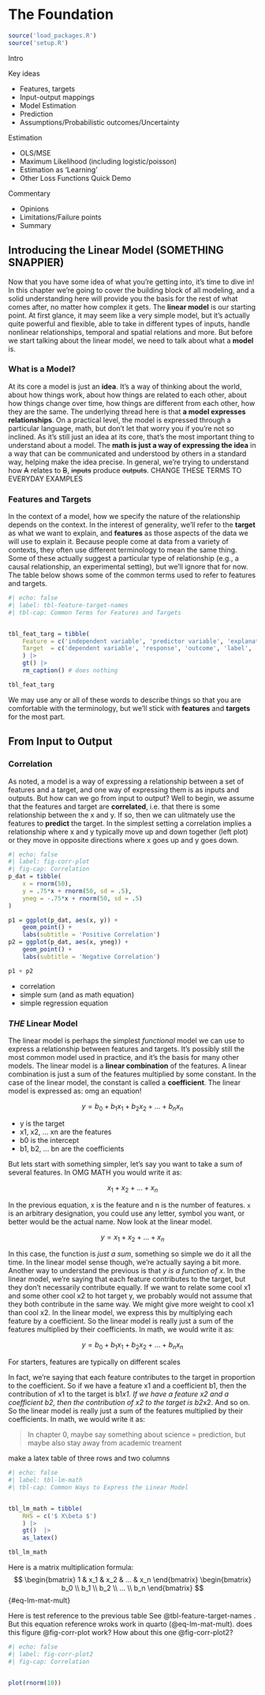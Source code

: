 # The Foundation {-}

```r
source('load_packages.R')
source('setup.R')
```

Intro

Key ideas

- Features, targets
- Input-output mappings
- Model Estimation
- Prediction
- Assumptions/Probabilistic outcomes/Uncertainty

Estimation

- OLS/MSE
- Maximum Likelihood (including logistic/poisson)
- Estimation as ‘Learning’
- Other Loss Functions Quick Demo

Commentary

- Opinions
- Limitations/Failure points
- Summary

## Introducing the Linear Model  (SOMETHING SNAPPIER)


Now that you have some idea of what you're getting into, it's time to dive in! In this chapter we're going to cover the building block of all modeling, and a solid understanding here will provide you the basis for the rest of what comes after, no matter how complex it gets. The **linear model** is our starting point. At first glance, it may seem like a very simple model, but it's actually quite powerful and flexible, able to take in different types of inputs, handle nonlinear relationships, temporal and spatial relations and more.  But before we start talking about the linear model, we need to talk about what a **model** is.

### What is a Model?

At its core a model is just an **idea**. It's a way of thinking about the world, about how things work, about how things are related to each other, about how things change over time, how things are different from each other, how they are the same. The underlying thread here is that **a model expresses relationships**.  On a practical level, the model is expressed through a particular language, math, but don't let that worry you if you're not so inclined. As it's still just an idea at its core, that's the most important thing to understand about a model.  The **math is just a way of expressing the idea** in a way that can be communicated and understood by others in a standard way, helping make the idea precise.  In general, we're trying to understand how ~~A~~ relates to ~~B~~, ~~inputs~~ produce ~~outputs~~. CHANGE THESE TERMS TO EVERYDAY EXAMPLES


### Features and Targets

In the context of a model, how we specify the nature of the relationship depends on the context. In the interest of generality, we'll refer to the **target** as what we want to explain, and **features** as those aspects of the data we will use to explain it. Because people come at data from a variety of contexts, they often use different terminology to mean the same thing. Some of these actually suggest a particular type of relationship (e.g., a causal relationship, an experimental setting), but we'll ignore that for now.  The table below shows some of the common terms used to refer to features and targets.

```r
#| echo: false
#| label: tbl-feature-target-names
#| tbl-cap: Common Terms for Features and Targets


tbl_feat_targ = tibble(
    Feature = c('independent variable', 'predictor variable', 'explanatory variable', 'covariate', 'x', 'input'),
    Target  = c('dependent variable', 'response', 'outcome', 'label', 'y', 'output'),
    ) |> 
    gt() |> 
    rm_caption() # does nothing

tbl_feat_targ
```

We may use any or all of these words to describe things so that you are comfortable with the terminology, but we'll stick with **features** and **targets** for the most part.


## From Input to Output

### Correlation

As noted,  a model is a way of expressing a relationship between a set of features and a target, and one way of expressing them is as inputs and outputs. But how can we go from input to output?  Well to begin, we assume that the features and target are **correlated**, i.e. that there is some relationship between the x and y.  If so, then we can ulitmately use the features to **predict** the target.  In the simplest setting a correlation implies a  relationship where x and y typically move up and down together (left plot) or they move in opposite directions where x goes up and y goes down.

```r
#| echo: false
#| label: fig-corr-plot
#| fig-cap: Correlation
p_dat = tibble(
    x = rnorm(50),
    y = .75*x + rnorm(50, sd = .5),
    yneg = -.75*x + rnorm(50, sd = .5)
)

p1 = ggplot(p_dat, aes(x, y)) + 
    geom_point() + 
    labs(subtitle = 'Positive Correlation')
p2 = ggplot(p_dat, aes(x, yneg)) + 
    geom_point() + 
    labs(subtitle = 'Negative Correlation')

p1 + p2
```

- correlation
- simple sum (and as math equation)
- simple regression equation

### *THE* Linear Model

The linear model is perhaps the simplest *functional* model we can use to express a relationship between features and targets.  It's possibly still the most common model used in practice, and it's the basis for many other models.  The linear model is a **linear combination** of the features.  A linear combination is just a sum of the features multiplied by some constant.  In the case of the linear model, the constant is called a **coefficient**.  The linear model is expressed as:
omg an equation!

$$y = b_0 + b_1x_1 + b_2x_2 + ... + b_nx_n$$

- y is the target
- x1, x2, ... xn are the features
- b0 is the intercept
- b1, b2, ... bn are the coefficients



But lets start with something simpler, let's say you want to take a sum of several features. In OMG MATH you would write it as:

$$x_1 + x_2 + ... + x_n$$

In the previous equation, x is the feature and n is the number of features. `x` is an arbitrary designation, you could use any letter, symbol you want, or better would be the actual name. Now look at the linear model.


$$y = x_1 + x_2 + ... + x_n$$

In this case, the function is *just a sum*, something so simple we do it all the time. In the linear model sense though, we're actually saying a bit more. Another way to understand the previous is that *y is a function of x*.  In the linear model, we're saying that each feature contributes to the target, but they don't necessarily contribute equally. If we want to relate some cool x1 and some other cool x2 to hot target y, we probably would not assume that they both contribute in the same way.  We might give more weight to cool x1 than cool x2.  In the linear model, we express this by multiplying each feature by a coefficient.  So the linear model is really just a sum of the features multiplied by their coefficients.  In math, we would write it as:

$$y = b_0 + b_1x_1 + b_2x_2 + ... + b_nx_n$$

For starters, features are typically on different scales

In fact, we're saying that each feature contributes to the target in proportion to the coefficient.  So if we have a feature x1 and a coefficient b1, then the contribution of x1 to the target is b1*x1.  If we have a feature x2 and a coefficient b2, then the contribution of x2 to the target is b2*x2.  And so on.  So the linear model is really just a sum of the features multiplied by their coefficients.  In math, we would write it as:


> In chapter 0, maybe say something about science = prediction, but maybe also stay away from academic treament


make a latex table of three rows and two columns


```r
#| echo: false
#| label: tbl-lm-math
#| tbl-cap: Common Ways to Express the Linear Model


tbl_lm_math = tibble(
    RHS = c('$ X\beta $')
    ) |>   
    gt()  |> 
    as_latex()

tbl_lm_math
```


Here is a matrix multiplication formula:
$$
\begin{bmatrix} 1 & x_1 & x_2 & ... & x_n \end{bmatrix} \begin{bmatrix} b_0 \\ b_1 \\ b_2 \\ ... \\ b_n \end{bmatrix}
$$ {#eq-lm-mat-mult}


Here is test reference to the previous table See @tbl-feature-target-names . But this equation reference wroks work in quarto (@eq-lm-mat-mult). does this figure @fig-corr-plot work?  How about this one @fig-corr-plot2?

```r
#| echo: false
#| label: fig-corr-plot2
#| fig-cap: Correlation


plot(rnorm(10))
```